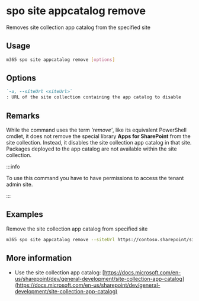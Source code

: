 
# spo site appcatalog remove

Removes site collection app catalog from the specified site

## Usage

```sh
m365 spo site appcatalog remove [options]
```

## Options

```md definition-list
`-u, --siteUrl <siteUrl>`
: URL of the site collection containing the app catalog to disable
```

<Global />

## Remarks

While the command uses the term *'remove'*, like its equivalent PowerShell cmdlet, it does not remove the special library **Apps for SharePoint** from the site collection. Instead, it disables the site collection app catalog in that site. Packages deployed to the app catalog are not available within the site collection.

:::info

To use this command you have to have permissions to access the tenant admin site.

:::
    
## Examples

Remove the site collection app catalog from specified site

```sh
m365 spo site appcatalog remove --siteUrl https://contoso.sharepoint/sites/site
```

## More information

- Use the site collection app catalog: [https://docs.microsoft.com/en-us/sharepoint/dev/general-development/site-collection-app-catalog](https://docs.microsoft.com/en-us/sharepoint/dev/general-development/site-collection-app-catalog)
